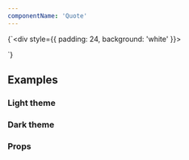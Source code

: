 ```yaml
---
componentName: 'Quote'
---
```


<LiveComponent>{`<div style={{ padding: 24, background: 'white' }}>
  <Quote
    text="Amet, nisl massa id egestas tincidunt urna tortor id bibendum. Mauris elit nunc fermentum elit mi varius suspendisse ut dictum. Nec a, massa vitae, viverra ultricies."
    avatar="https://www.datocms-assets.com/2885/1560891392-cropped0000armon.jpg"
    name="Name"
    role="Company, Role"
  />
</div>`}</LiveComponent>

## Examples

<h3 className="g-type-label" style={{ color: 'var(--gray-3)' }}>
  Light theme
</h3>

<div style={{padding: "24px", border: "1px solid var(--gray-6)"}}>

<Quote
  text="Amet, nisl massa id egestas tincidunt urna tortor id bibendum. Mauris elit nunc fermentum elit mi varius suspendisse ut dictum. Nec a, massa vitae, viverra ultricies."
  avatar="https://www.datocms-assets.com/2885/1560891392-cropped0000armon.jpg"
  name="Name"
  role="Company, Role"
/>

</div>

<h3 className="g-type-label" style={{ color: 'var(--gray-3)' }}>
  Dark theme
</h3>

<div style={{padding: "24px", background: "black"}}>

<Quote
  appearance="dark"
  text="Amet, nisl massa id egestas tincidunt urna tortor id bibendum. Mauris elit nunc fermentum elit mi varius suspendisse ut dictum. Nec a, massa vitae, viverra ultricies."
  avatar="https://www.datocms-assets.com/2885/1560891392-cropped0000armon.jpg"
  name="Name"
  role="Company, Role"
/>

</div>

### Props

<PropsTable props={componentProps} />
